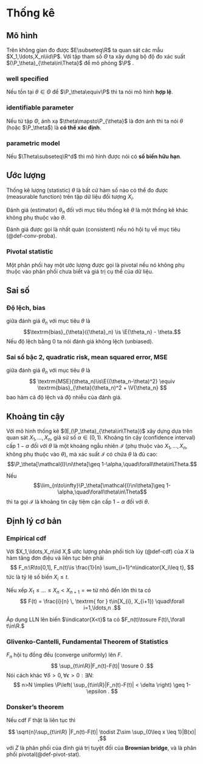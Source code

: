 # Thống kê

## Mô hình

Trên không gian đo được
$E\subseteq\R$
ta quan sát các mẫu
$X_1,\ldots,X_n\iid\P$.
Với tập tham số
$\Theta$
ta xây dựng bộ độ đo xác suất
$(\P_\theta)_{\theta\in\Theta}$
để mô phỏng
$\P$
.

:::{#def-well-specified}
### well specified
Nếu tồn tại
$\theta\in\Theta$
để
$\P_\theta\equiv\P$
thì ta nói mô hình **hợp lệ**.
:::

:::{#def-identifiable-param}
### identifiable parameter
Nếu từ tập $\Theta$,
ánh xạ
$\theta\mapsto\P_{\theta}$
là đơn ánh
thì ta nói $\theta$ (hoặc $\P_\theta$) là
**có thể xác định**.
:::


:::{#def-parametric-model}
### parametric model
Nếu
$\Theta\subseteq\R^d$
thì mô hình được nói có **số biến hữu hạn**.
:::

## Ước lượng

Thống kê lượng (statistic) $\theta$
là bất cứ hàm số nào có thể đo được (measurable function)
trên tập dữ liệu đối tượng $X_i$.

Đánh giá (estimator) $\theta_n$
đối với mục tiêu thống kê $\theta$
là một thống kê khác không phụ thuộc vào $\theta$.

Đánh giá được gọi là nhất quán (consistent) nếu nó hội tụ về
mục tiêu (@def-conv-proba).

:::{#def-pivot-stat}
### Pivotal statistic
Một phân phối hay một ước lượng
được gọi là pivotal nếu nó không phụ thuộc vào
phân phối chưa biết và
giá trị cụ thể của dữ liệu.
:::

## Sai số
:::{#def-bias}
### Độ lệch, bias
giữa đánh giá $\theta_n$ với mục tiêu $\theta$ là
$$\textrm{bias}_{\theta}({\theta}_n) \is \E{\theta_n} - \theta.$$
Nếu độ lệch bằng $0$ ta nói đánh giá không lệch (unbiased).
:::

:::{#def-mse}
### Sai số bậc 2, quadratic risk, mean squared error, MSE
giữa đánh giá $\theta_n$ với mục tiêu $\theta$ là
$$
\textrm{MSE}(\theta_n)\is\E{(\theta_n-\theta)^2}
\equiv
\textrm{bias}_{\theta}(\theta_n)^2
+
\V{\theta_n}
$$
bao hàm cả độ lệch và độ nhiễu của đánh giá.
:::

## Khoảng tin cậy

Với mô hình thống kê
$(E,(\P_\theta)_{\theta\in\Theta})$
xây dựng dựa trên quan sát
$X_1,\ldots,X_n$,
giả sử số
$\alpha\in(0,1).$
Khoảng tin cậy (confidence interval)
cấp
$1-\alpha$ đối với $\theta$ là một khoảng ngẫu nhiên
$\mathcal{I}$
(phụ thuộc vào $X_1,\ldots,X_n$,
không phụ thuộc vào $\theta$),
mà xác suất $\mathcal{I}$
có chứa $\theta$ là đủ cao:
$$\P_\theta[\mathcal{I}\ni\theta]\geq 1-\alpha,\quad\forall\theta\in\Theta.$$

Nếu
$$\lim_{n\to\infty}\P_\theta[\mathcal{I}\ni\theta]\geq 1-\alpha,\quad\forall\theta\in\Theta$$
thì ta gọi $\mathcal{I}$
là khoảng tin cậy tiệm cận cấp $1-\alpha$
đối với $\theta$.

## Định lý cơ bản

:::{#def-emprical-cdf}
### Empirical cdf
Với
$X_1,\ldots,X_n\iid X,$
ước lượng phân phối tích lũy (@def-cdf) của $X$
là hàm tăng đơn điệu và liên tục bên phải
$$
F_n:\R\to[0,1],
F_n(t)\is
\frac{1}{n}
\sum_{i=1}^n\indicator{X_i\leq t},
$$
tức là tỷ lệ số biến $X_i\leq t.$
:::

Nếu xếp
$X_1\leq\ldots\leq X_n<X_{n+1}=\infty$
từ nhỏ đến lớn thì ta có
$$
F(t) = \frac{i}{n}
\, \textrm{ for } t\in[X_{i}, X_{i+1})
\quad\forall i=1,\ldots,n
.$$

Áp dụng LLN lên biến
$\indicator{X<t}$ ta có
$F_n(t)\tosure F(t)\,\forall t\in\R.$

:::{#thm-fundamental}
### Glivenko-Cantelli, Fundamental Theorem of Statistics
$F_n$ hội tụ đồng đều (converge uniformly) lên $F.$
$$
\sup_{t\in\R}|F_n(t)-F(t)|
\tosure 0
.$$
Nói cách khác
$\forall\delta>0,\forall\epsilon>0:\exists N:$
$$
n>N \implies
\P\left(
\sup_{t\in\R}|F_n(t)-F(t)| < \delta
\right)
\geq 1-\epsilon
.
$$
:::

:::{#thm-donsker}
### Donsker's theorem
Nếu cdf $F$ thật là liên tục thì

$$
\sqrt{n}\sup_{t\in\R}
|F_n(t)-F(t)|
\todist
Z\sim
\sup_{0\leq x \leq 1}|B(x)|
,$$
với $Z$
là phân phối của đỉnh giá trị tuyệt đối của
**Brownian bridge**,
và là phân phối pivotal(@def-pivot-stat).
:::
